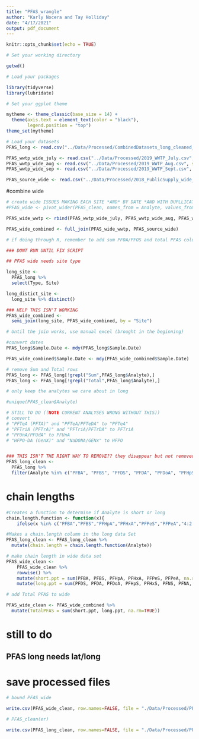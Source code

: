 ```yaml
---
title: "PFAS_wrangle"
author: "Karly Nocera and Tay Holliday"
date: "4/17/2021"
output: pdf_document
---
```


```r
knitr::opts_chunk$set(echo = TRUE)
```


```r
# Set your working directory

getwd()

# Load your packages

library(tidyverse)
library(lubridate)

# Set your ggplot theme

mytheme <- theme_classic(base_size = 14) +
  theme(axis.text = element_text(color = "black"), 
        legend.position = "top")
theme_set(mytheme)

# Load your datasets
PFAS_long <- read.csv("../Data/Processed/CombinedDatasets_long_cleaned_time.csv", stringsAsFactors = TRUE)

PFAS_wwtp_wide_july <- read.csv("../Data/Processed/2019_WWTP_July.csv", stringsAsFactors = TRUE)
PFAS_wwtp_wide_aug <- read.csv("../Data/Processed/2019_WWTP_Aug.csv", stringsAsFactors = TRUE)
PFAS_wwtp_wide_sep <- read.csv("../Data/Processed/2019_WWTP_Sept.csv", stringsAsFactors = TRUE)

PFAS_source_wide <- read.csv("../Data/Processed/2018_PublicSupply_wide_latlong.csv", stringsAsFactors = TRUE)

```


#combine wide

```r
# create wide ISSUES MAKING EACH SITE *AND* BY DATE *AND WITH DUPLLICATE LAB QUALIFIER*
#PFAS_wide <- pivot_wider(PFAS_clean, names_from = Analyte, values_from = ppt)

PFAS_wide_wwtp <- rbind(PFAS_wwtp_wide_july, PFAS_wwtp_wide_aug, PFAS_wwtp_wide_sep)

PFAS_wide_combined <- full_join(PFAS_wide_wwtp, PFAS_source_wide)

# if doing through R, remember to add sum PFOA/PFOS and total PFAS columns
```
```r
### DONT RUN UNTIL FIX SCRIPT

## PFAS wide needs site type

long_site <- 
  PFAS_long %>%
  select(Type, Site)

long_distict_site <-
  long_site %>% distinct()

### HELP THIS ISN'T WORKING
PFAS_wide_combined <- 
  semi_join(long_site, PFAS_wide_combined, by = "Site")

# Until the join works, use manual excel (brought in the beginning)

```


```r
#convert dates
PFAS_long$Sample.Date <- mdy(PFAS_long$Sample.Date)

PFAS_wide_combined$Sample.Date <- mdy(PFAS_wide_combined$Sample.Date)

```
```r
# remove Sum and Total rows
PFAS_long <- PFAS_long[!grepl("Sum",PFAS_long$Analyte),]
PFAS_long <- PFAS_long[!grepl("Total",PFAS_long$Analyte),]

```

```r
# only keep the analytes we care about in long

#unique(PFAS_clean$Analyte)

# STILL TO DO ((NOTE CURRENT ANALYSES WRONG WITHOUT THIS))
# convert 
# "PFTeA (PFTA)" and "PFTeA/PFTeDA" to "PFTeA"
# "PFTriA (PFTrA)" and "PFTriA/PFTrDA" to PFTriA
# "PFUnA/PFUdA" to PFUnA
# "HFPO-DA (GenX)" and "NaDONA/GENx" to HFPO


### THIS ISN'T THE RIGHT WAY TO REMOVE?? they disappear but not removed from dataset, as seen in 'summary'
PFAS_long_clean <-
  PFAS_long %>%
  filter(Analyte %in% c("PFBA", "PFBS", "PFDS", "PFDA", "PFDoA", "PFHpS", "PFHpA", "PFHxS", "PFHxA", "PFNS", "PFNA", "PFOSA", "N-EtFOSAA", "N-MeFOSAA", "PFPeS", "PFPeA", "PFTeA", "PFTriA", "PFUnA", "HFPO-DA", "PFOA", "PFOS"))
```

# chain lengths

```r

#Creates a function to determine if Analyte is short or long
chain.length.function <- function(x){
    ifelse(x %in% c("PFBA","PFBS","PFHpA","PFHxA","PFPeS","PFPeA","4:2 FTS"), "short", "long")}

#Makes a chain.length column in the long data Set
PFAS_long_clean <- PFAS_long_clean %>%
  mutate(chain.length = chain.length.function(Analyte)) 

# make chain length in wide data set
PFAS_wide_clean <- 
    PFAS_wide_clean %>% 
    rowwise() %>% 
    mutate(short.ppt = sum(PFBA, PFBS, PFHpA, PFHxA, PFPeS, PFPeA, na.rm = TRUE)) %>%
    mutate(long.ppt = sum(PFDS, PFDA, PFDoA, PFHpS, PFHxS, PFNS, PFNA, PFOSA, N.EtFOSAA, N.MeFOSAA, PFTeA, PFTriA, PFUnA, HFPO.DA, PFOA, PFOS, na.rm = TRUE))

```

```r

# add Total PFAS to wide

PFAS_wide_clean <- PFAS_wide_combined %>%
  mutate(TotalPFAS = sum(short.ppt, long.ppt, na.rm=TRUE)) 

```


# still to do
## PFAS long needs lat/long


# save processed files

```r

# bound PFAS_wide

write.csv(PFAS_wide_clean, row.names=FALSE, file = "./Data/Processed/PFAS_wide_clean.csv")

# PFAS_clean(er)

write.csv(PFAS_long_clean, row.names=FALSE, file = "./Data/Processed/PFAS_long_clean.csv")

```

